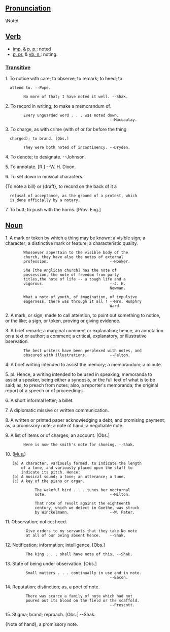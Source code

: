 ==[[Pronunciation]]==
\Note\

==[[Verb]]==
*[[imp.]] & [[p. p.]]: noted
*[[p. pr.]] & [[vb. n.]]: noting. 

===[[Transitive]]===

1. To notice with care; to observe; to remark; to heed; to
   attend to. --Pope.

         No more of that; I have noted it well. --Shak.

2. To record in writing; to make a memorandum of.

         Every unguarded word . . . was noted down.
                                               --Maccaulay.

3. To charge, as with crime (with of or for before the thing
   charged); to brand. [Obs.]

         They were both noted of incontinency. --Dryden.

4. To denote; to designate. --Johnson.

5. To annotate. [R.] --W. H. Dixon.

6. To set down in musical characters.

{To note a bill} or {draft}, to record on the back of it a
   refusal of acceptance, as the ground of a protest, which
   is done officially by a notary.

7. To butt; to push with the horns. [Prov. Eng.]


==[[Noun]]==

1. A mark or token by which a thing may be known; a visible sign; a character; a distinctive mark or feature; a characteristic quality.

         Whosoever appertain to the visible body of the
         church, they have also the notes of external
         profession.                           --Hooker.

         She [the Anglican church] has the note of
         possession, the note of freedom from party
         titles,the note of life -- a tough life and a
         vigorous.                             --J. H.
                                               Newman.

         What a note of youth, of imagination, of impulsive
         eagerness, there was through it all ! --Mrs. Humphry
                                               Ward.

2. A mark, or sign, made to call attention, to point out something to notice, or the like; a sign, or token, proving or giving evidence.

3. A brief remark; a marginal comment or explanation; hence, an annotation on a text or author; a comment; a critical,  explanatory, or illustrative bservation.

         The best writers have been perplexed with notes, and
         obscured with illustrations.          --Felton.

4. A brief writing intended to assist the memory; a memorandum; a minute.

5. pl. Hence, a writing intended to be used in speaking; memoranda to assist a speaker, being either a synopsis, or the full text of what is to be said; as, to preach from notes; also, a reporter's memoranda; the original report of a speech or of proceedings.

6. A short informal letter; a billet.

7. A diplomatic missive or written communication.

8. A written or printed paper acknowledging a debt, and promising payment; as, a promissory note; a note of hand; a negotiable note.

9. A list of items or of charges; an account. [Obs.]

         Here is now the smith's note for shoeing. --Shak.

10. ([[Mus.]]) 
    (a) A character, variously formed, to indicate the length
        of a tone, and variously placed upon the staff to
        indicate its pitch. Hence:
    (b) A musical sound; a tone; an utterance; a tune.
    (c) A key of the piano or organ.

              The wakeful bird . . . tunes her nocturnal
              note.                            --Milton.

              That note of revolt against the eighteenth
              century, which we detect in Goethe, was struck
              by Winckelmann.                  --W. Pater.

11. Observation; notice; heed.

          Give orders to my servants that they take No note
          at all of our being absent hence.    --Shak.

12. Notification; information; intelligence. [Obs.]

          The king . . . shall have note of this. --Shak.

13. State of being under observation. [Obs.]

          Small matters . . . continually in use and in note.
                                               --Bacon.

14. Reputation; distinction; as, a poet of note.

          There was scarce a family of note which had not
          poured out its blood on the field or the scaffold.
                                               --Prescott.

15. Stigma; brand; reproach. [Obs.] --Shak.

{Note of hand}, a promissory note.